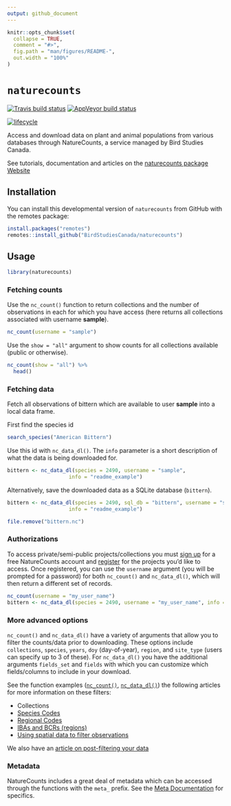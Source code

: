```yaml
---
output: github_document
---
```

 
<!-- README.md is generated from README.Rmd. Please edit that file -->

```r
knitr::opts_chunk$set(
  collapse = TRUE,
  comment = "#>",
  fig.path = "man/figures/README-",
  out.width = "100%"
)
```
# `naturecounts`

<!-- badges: start -->
[![Travis build status](https://travis-ci.com/BirdStudiesCanada/naturecounts.svg?branch=master)](https://travis-ci.com/BirdStudiesCanada/naturecounts)
[![AppVeyor build status](https://ci.appveyor.com/api/projects/status/github/BirdStudiesCanada/naturecounts?branch=master&svg=true)](https://ci.appveyor.com/project/BirdStudiesCanada/naturecounts)

[![lifecycle](https://img.shields.io/badge/lifecycle-experimental-orange.svg)](https://www.tidyverse.org/lifecycle/#experimental)
<!-- badges: end -->

Access and download data on plant and animal populations from various databases through NatureCounts, a service managed by Bird Studies Canada.

See tutorials, documentation and articles on the [naturecounts package Website](https://birdstudiescanada.github.io/naturecounts)

## Installation

You can install this developmental version of `naturecounts` from GitHub with the remotes package:

```r
install.packages("remotes")
remotes::install_github("BirdStudiesCanada/naturecounts")
```

## Usage

```r
library(naturecounts)
```

### Fetching counts

Use the `nc_count()` function to return collections and the number of observations in each for which you have access (here returns all collections associated with username **sample**).

```r
nc_count(username = "sample")
```

Use the `show = "all"` argument to show counts for all collections available (public or otherwise).

```r
nc_count(show = "all") %>%
  head()
```

### Fetching data

Fetch all observations of bittern which are available to user **sample** into a local data frame.

First find the species id
```r
search_species("American Bittern")
```

Use this id with `nc_data_dl()`. The `info` parameter is a short description of what the data is being downloaded for.
```r
bittern <- nc_data_dl(species = 2490, username = "sample", 
                    info = "readme_example")
```

Alternatively, save the downloaded data as a SQLite database (`bittern`).
```r
bittern <- nc_data_dl(species = 2490, sql_db = "bittern", username = "sample", 
                    info = "readme_example")
```

```r
file.remove("bittern.nc")
```

### Authorizations

To access private/semi-public projects/collections you must [sign up](https://www.birdscanada.org/birdmon/default/profile.jsp) for a free NatureCounts account and [register](https://www.birdscanada.org/birdmon/default/projects.jsp) for the projects you'd like to access. Once registered, you can use the `username` argument (you will be prompted for a password) for both `nc_count()` and `nc_data_dl()`, which will then return a different set of records.

```r
nc_count(username = "my_user_name")
bittern <- nc_data_dl(species = 2490, username = "my_user_name", info = "readme_example")
```

### More advanced options

`nc_count()` and `nc_data_dl()` have a variety of arguments that allow you to filter the counts/data prior to downloading. These options include `collections`, `species`, `years`, `doy` (day-of-year), `region`, and `site_type` (users can specify up to 3 of these). For `nc_data_dl()` you have the additional arguments `fields_set` and `fields` with which you can customize which fields/columns to include in your download.

See the function examples ([`nc_count()`](https://birdstudiescanada.github.io/naturecounts/reference/nc_count.html), [`nc_data_dl()`](https://birdstudiescanada.github.io/naturecounts/reference/nc_data_dl.html)) the following articles for more information on these filters:

- Collections
- [Species Codes](https://birdstudiescanada.github.io/naturecounts/articles/species-codes.html)
- [Regional Codes](https://birdstudiescanada.github.io/naturecounts/articles/region-codes.html)
- [IBAs and BCRs (regions)](https://birdstudiescanada.github.io/naturecounts/articles/region-areas.html)
- [Using spatial data to filter observations](https://birdstudiescanada.github.io/naturecounts/articles/region-spatial.html)

We also have an [article on post-filtering your data](https://birdstudiescanada.github.io/naturecounts/articles/filtering-data.html)

### Metadata

NatureCounts includes a great deal of metadata which can be accessed through the functions with the `meta_` prefix. See the [Meta Documentation](https://birdstudiescanada.github.io/naturecounts/reference/meta.html) for specifics.
